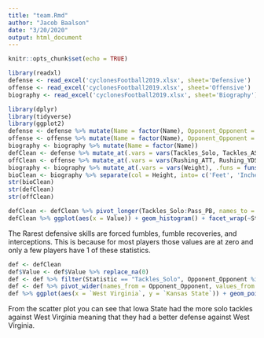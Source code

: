 ```yaml
---
title: "team.Rmd"
author: "Jacob Baalson"
date: "3/20/2020"
output: html_document
---
```


```r
knitr::opts_chunk$set(echo = TRUE)
```



```r

library(readxl)
defense <- read_excel('cyclonesFootball2019.xlsx', sheet='Defensive')
offense <- read_excel('cyclonesFootball2019.xlsx', sheet='Offensive')
biography <- read_excel('cyclonesFootball2019.xlsx', sheet='Biography')

library(dplyr)
library(tidyverse)
library(ggplot2)
defense <- defense %>% mutate(Name = factor(Name), Opponent_Opponent = factor(Opponent_Opponent))
offense <- offense %>% mutate(Name = factor(Name), Opponent_Opponent = factor(Opponent_Opponent))
biography <- biography %>% mutate(Name = factor(Name))
defClean <- defense %>% mutate_at(.vars = vars(Tackles_Solo, Tackles_ASST, Tackles_TFL, Tackles_Sack, Turnover_FF, Turnover_FR, Turnover_INT, Pass_QBH, Pass_PB), .funs = funs(as.numeric))
offClean <- offense %>% mutate_at(.vars = vars(Rushing_ATT, Rushing_YDS, Rushing_TD, Receiving_REC, Receiving_YDS, Receiving_TD, 'Passing_CMP-ATT', Passing_YDS, Passing_TD, Passing_INT), .funs = funs(as.numeric))
biography <- biography %>% mutate_at(.vars = vars(Weight), .funs = funs(as.numeric))
bioClean <- biography %>% separate(col = Height, into= c('Feet', 'Inches'), sep = "-") %>% mutate_at(.vars = vars(Feet, Inches), .funs = funs(as.numeric)) %>% mutate(Feet = Feet* 12) %>% mutate(Height_Inches = Feet + Inches) %>% select(-Inches, -Feet)
str(bioClean)
str(defClean)
str(offClean)
```

```r
defClean <- defClean %>% pivot_longer(Tackles_Solo:Pass_PB, names_to = 'Statistic', values_to = 'Value')
defClean %>% ggplot(aes(x = Value)) + geom_histogram() + facet_wrap(~Statistic, scales = 'free_x') 
```
The Rarest defensive skills are forced fumbles, fumble recoveries, and interceptions. This is because for most players those values are at zero and only a few players have 1 of these statistics.

```r
def <- defClean
def$Value <- def$Value %>% replace_na(0)
def <- def %>% filter(Statistic == "Tackles_Solo", Opponent_Opponent %in% c('West Virginia', 'Kansas State'))
def <- def %>% pivot_wider(names_from = Opponent_Opponent, values_from = Value)
def %>% ggplot(aes(x = `West Virginia`, y = `Kansas State`)) + geom_point(position = 'jitter') + geom_smooth(method = lm) + ggtitle("Solo Tackles by Player Kansas State vs. West Virginia")
```
From the scatter plot you can see that Iowa State had the more solo tackles against West Virginia meaning that they had a better defense against West Virginia.